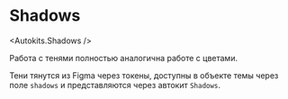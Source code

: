
<Meta title="Dev | Shadows" />

# Shadows

<Autokits.Shadows />

Работа с тенями полностью аналогична работе с цветами.

Тени тянутся из Figma через токены, доступны в объекте темы через поле `shadows` и представляются через автокит `Shadows`.
